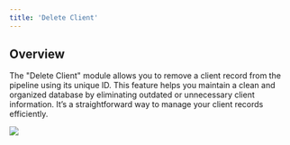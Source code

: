 ```yaml
---
title: 'Delete Client'
---
```


## Overview

The "Delete Client" module allows you to remove a client record from the pipeline using its unique ID. This feature helps you maintain a clean and organized database by eliminating outdated or unnecessary client information. It’s a straightforward way to manage your client records efficiently.

![](/images/workflows/delete_client001.png)